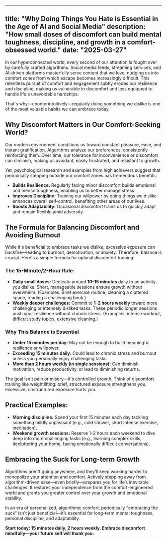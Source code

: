 
---
title: "Why Doing Things You Hate is Essential in the Age of AI and Social Media"
description: "How small doses of discomfort can build mental toughness, discipline, and growth in a comfort-obsessed world."
date: "2025-03-27"
---

In our hyperconnected world, every second of our attention is fought over by carefully crafted algorithms. Social media feeds, streaming services, and AI-driven platforms masterfully serve content that we love, nudging us into comfort zones from which escape becomes increasingly difficult. This relentless pursuit of comfort and engagement subtly erodes our resilience and discipline, making us vulnerable to discomfort and less equipped to handle life's unavoidable hardships.

That's why—counterintuitively—regularly doing something we dislike is one of the most valuable habits we can embrace today.

## Why Discomfort Matters in Our Comfort-Seeking World?

Our modern environment conditions us toward constant pleasure, ease, and instant gratification. Algorithms analyze our preferences, consistently reinforcing them. Over time, our tolerance for inconvenience or discomfort can diminish, making us avoidant, easily frustrated, and resistant to growth.

Yet, psychological research and examples from high achievers suggest that periodically stepping outside our comfort zones has tremendous benefits:

- **Builds Resilience:** Regularly facing minor discomfort builds emotional and mental toughness, enabling us to better manage stress.
- **Improves Discipline:** Training our willpower by doing things we dislike enhances overall self-control, benefiting other areas of our lives.
- **Boosts Adaptability:** Occasional discomfort trains us to quickly adapt and remain flexible amid adversity.

## The Formula for Balancing Discomfort and Avoiding Burnout

While it's beneficial to embrace tasks we dislike, excessive exposure can backfire—leading to burnout, demotivation, or anxiety. Therefore, balance is crucial. Here's a simple formula for optimal discomfort training:

### The 15-Minute/2-Hour Rule:
- **Daily small doses:** Dedicate around **10–15 minutes** daily to an activity you dislike. Short, manageable sessions ensure growth without overwhelm. (Examples: Brief exercise routine, cleaning a cluttered space, reading a challenging book.)
- **Weekly deeper challenges:** Commit to **1–2 hours weekly** toward more challenging or intensely disliked tasks. These periodic longer sessions push your resilience without chronic stress. (Examples: intense workout, difficult study topics, extensive cleaning.)

### Why This Balance is Essential

- **Under 15 minutes per day:** May not be enough to build meaningful resilience or willpower.
- **Exceeding 15 minutes daily:** Could lead to chronic stress and burnout unless you personally enjoy challenging tasks.
- **More than 2 hours weekly (in single sessions):** Can diminish motivation, reduce productivity, or lead to diminishing returns.

The goal isn't pain or misery—it's controlled growth. Think of discomfort training like weightlifting: brief, structured exposure strengthens you; excessive, unstructured exposure hurts you.

## Practical Examples:

- **Morning discipline:** Spend your first 15 minutes each day tackling something mildly unpleasant (e.g., cold shower, short intense exercise, meditation).
- **Weekend growth sessions:** Reserve 1–2 hours each weekend to dive deep into more challenging tasks (e.g., learning complex skills, decluttering your home, facing emotionally difficult conversations).

## Embracing the Suck for Long-term Growth

Algorithms aren't going anywhere, and they'll keep working harder to monopolize your attention and comfort. Actively stepping away from algorithm-driven ease—even briefly—prepares you for life’s inevitable challenges. It restores your independence from the comfort-engineered world and grants you greater control over your growth and emotional stability.

In an era of personalized, algorithmic comfort, periodically "embracing the suck" isn't just beneficial—it’s essential for long-term mental toughness, personal discipline, and adaptability.

**Start today: 15 minutes daily, 2 hours weekly. Embrace discomfort mindfully—your future self will thank you.**
